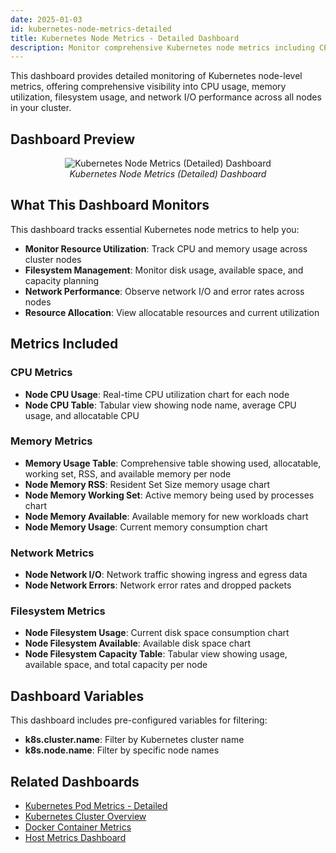 ```yaml
---
date: 2025-01-03
id: kubernetes-node-metrics-detailed
title: Kubernetes Node Metrics - Detailed Dashboard
description: Monitor comprehensive Kubernetes node metrics including CPU, memory, filesystem, and network performance across your cluster nodes.
---
```


This dashboard provides detailed monitoring of Kubernetes node-level metrics, offering comprehensive visibility into CPU usage, memory utilization, filesystem usage, and network I/O performance across all nodes in your cluster.

## Dashboard Preview

<figure data-zoomable align='center'>
    <img src="/img/docs/dashboards/dashboard-templates/kubernetes-node-metrics-detailed.webp" alt="Kubernetes Node Metrics (Detailed) Dashboard"/>
    <figcaption><i>Kubernetes Node Metrics (Detailed) Dashboard </i></figcaption>
</figure>

<div className="flex justify-center">
  <DashboardActions 
    dashboardJsonUrl="https://raw.githubusercontent.com/SigNoz/dashboards/refs/heads/main/k8s-infra-metrics/kubernetes-node-metrics-detailed.json"
    dashboardName="Kubernetes Node Metrics Detailed"
  />
</div>

## What This Dashboard Monitors

This dashboard tracks essential Kubernetes node metrics to help you:

- **Monitor Resource Utilization**: Track CPU and memory usage across cluster nodes
- **Filesystem Management**: Monitor disk usage, available space, and capacity planning
- **Network Performance**: Observe network I/O and error rates across nodes
- **Resource Allocation**: View allocatable resources and current utilization

## Metrics Included

### CPU Metrics
- **Node CPU Usage**: Real-time CPU utilization chart for each node
- **Node CPU Table**: Tabular view showing node name, average CPU usage, and allocatable CPU

### Memory Metrics
- **Memory Usage Table**: Comprehensive table showing used, allocatable, working set, RSS, and available memory per node
- **Node Memory RSS**: Resident Set Size memory usage chart
- **Node Memory Working Set**: Active memory being used by processes chart
- **Node Memory Available**: Available memory for new workloads chart
- **Node Memory Usage**: Current memory consumption chart

### Network Metrics
- **Node Network I/O**: Network traffic showing ingress and egress data
- **Node Network Errors**: Network error rates and dropped packets

### Filesystem Metrics
- **Node Filesystem Usage**: Current disk space consumption chart
- **Node Filesystem Available**: Available disk space chart
- **Node Filesystem Capacity Table**: Tabular view showing usage, available space, and total capacity per node

## Dashboard Variables

This dashboard includes pre-configured variables for filtering:

- **k8s.cluster.name**: Filter by Kubernetes cluster name
- **k8s.node.name**: Filter by specific node names

## Related Dashboards

- [Kubernetes Pod Metrics - Detailed](/docs/dashboards/dashboard-templates/kubernetes-pod-metrics-detailed)
- [Kubernetes Cluster Overview](https://github.com/SigNoz/dashboards/blob/main/k8s-infra-metrics/kubernetes-cluster-metrics.json)
- [Docker Container Metrics](/docs/dashboards/dashboard-templates/docker-container-metrics)
- [Host Metrics Dashboard](/docs/dashboards/dashboard-templates/hostmetrics)
